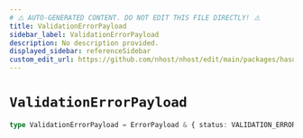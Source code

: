```yaml
---
# ⚠️ AUTO-GENERATED CONTENT. DO NOT EDIT THIS FILE DIRECTLY! ⚠️
title: ValidationErrorPayload
sidebar_label: ValidationErrorPayload
description: No description provided.
displayed_sidebar: referenceSidebar
custom_edit_url: https://github.com/nhost/nhost/edit/main/packages/hasura-auth-js/src/errors.ts#L33
---
```


# `ValidationErrorPayload`

```ts
type ValidationErrorPayload = ErrorPayload & { status: VALIDATION_ERROR_CODE }
```
